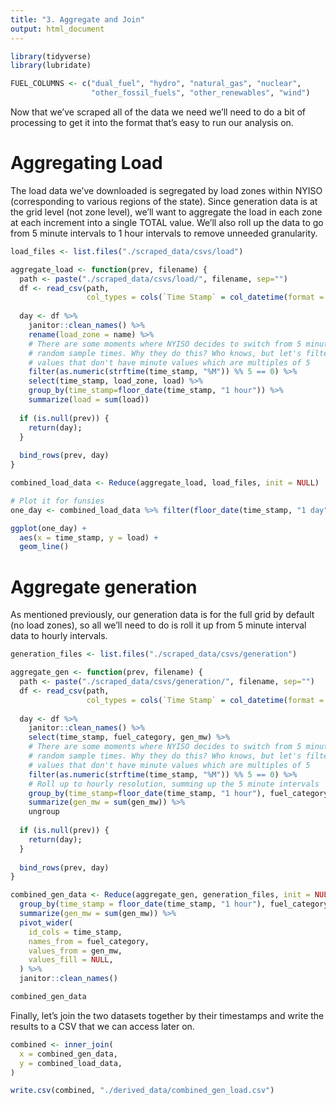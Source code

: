 ```yaml
---
title: "3. Aggregate and Join"
output: html_document
---
```

```r
library(tidyverse)
library(lubridate)

FUEL_COLUMNS <- c("dual_fuel", "hydro", "natural_gas", "nuclear",
                  "other_fossil_fuels", "other_renewables", "wind")
```

Now that we've scraped all of the data we need we'll need to do a bit of processing to get it into the format that's easy to run our analysis on.

# Aggregating Load
The load data we've downloaded is segregated by load zones within NYISO (corresponding to various regions of the state). Since generation data is at the grid level (not zone level), we'll want to aggregate the load in each zone at each increment into a single TOTAL value. We'll also roll up the data to go from 5 minute intervals to 1 hour intervals to remove unneeded granularity.

```r
load_files <- list.files("./scraped_data/csvs/load")

aggregate_load <- function(prev, filename) {
  path <- paste("./scraped_data/csvs/load/", filename, sep="")
  df <- read_csv(path,
                 col_types = cols(`Time Stamp` = col_datetime(format = "%m/%d/%Y %H:%M:%S")))
  
  day <- df %>%
    janitor::clean_names() %>%
    rename(load_zone = name) %>%
    # There are some moments where NYISO decides to switch from 5 minute intervals
    # random sample times. Why they do this? Who knows, but let's filter out any
    # values that don't have minute values which are multiples of 5
    filter(as.numeric(strftime(time_stamp, "%M")) %% 5 == 0) %>%
    select(time_stamp, load_zone, load) %>%
    group_by(time_stamp=floor_date(time_stamp, "1 hour")) %>%
    summarize(load = sum(load))
  
  if (is.null(prev)) {
    return(day);
  }
  
  bind_rows(prev, day)
}

combined_load_data <- Reduce(aggregate_load, load_files, init = NULL)

# Plot it for funsies
one_day <- combined_load_data %>% filter(floor_date(time_stamp, "1 day") == as.Date("2019-07-06"))

ggplot(one_day) +
  aes(x = time_stamp, y = load) +
  geom_line()
```

# Aggregate generation
As mentioned previously, our generation data is for the full grid by default (no load zones), so all we'll need to do is roll it up from 5 minute interval data to hourly intervals.

```r
generation_files <- list.files("./scraped_data/csvs/generation")

aggregate_gen <- function(prev, filename) {
  path <- paste("./scraped_data/csvs/generation/", filename, sep="")
  df <- read_csv(path,
                 col_types = cols(`Time Stamp` = col_datetime(format = "%m/%d/%Y %H:%M:%S")))
  
  day <- df %>%
    janitor::clean_names() %>%
    select(time_stamp, fuel_category, gen_mw) %>%
    # There are some moments where NYISO decides to switch from 5 minute intervals
    # random sample times. Why they do this? Who knows, but let's filter out any
    # values that don't have minute values which are multiples of 5
    filter(as.numeric(strftime(time_stamp, "%M")) %% 5 == 0) %>%
    # Roll up to hourly resolution, summing up the 5 minute intervals
    group_by(time_stamp=floor_date(time_stamp, "1 hour"), fuel_category) %>%
    summarize(gen_mw = sum(gen_mw)) %>%
    ungroup
  
  if (is.null(prev)) {
    return(day);
  }
  
  bind_rows(prev, day)
}

combined_gen_data <- Reduce(aggregate_gen, generation_files, init = NULL) %>%
  group_by(time_stamp = floor_date(time_stamp, "1 hour"), fuel_category) %>%
  summarize(gen_mw = sum(gen_mw)) %>%
  pivot_wider(
    id_cols = time_stamp,
    names_from = fuel_category,
    values_from = gen_mw,
    values_fill = NULL,
  ) %>%
  janitor::clean_names()

combined_gen_data
```

Finally, let's join the two datasets together by their timestamps and write the results to a CSV that we can access later on.

```r
combined <- inner_join(
  x = combined_gen_data,
  y = combined_load_data,
)

write.csv(combined, "./derived_data/combined_gen_load.csv")
```